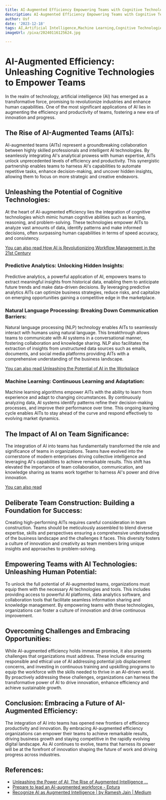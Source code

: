 ```yaml
---
title: AI-Augmented Efficiency Empowering Teams with Cognitive Technologies
description: AI-Augmented Efficiency Empowering Teams with Cognitive Technologies
author: Usf
date: '2023-12-18'
tags: AI,Artificial Intelligence,Machine Learning,Cognitive Technologies,Team Empowerment,Efficiency,Productivity
imageUrl: /pixa/20240116125624.jpg

---
```

# AI-Augmented Efficiency: Unleashing Cognitive  Technologies to Empower Teams

In the realm of technology, artificial intelligence (AI) has emerged as  a transformative force, promising to revolutionize industries and enhance human capabilities. One of the  most significant applications of AI lies in augmenting the efficiency and productivity of teams,  fostering a new era  of innovation and progress.

## The Rise of AI-Augmented  Teams (AITs):

AI-augmented teams (AITs) represent a  groundbreaking collaboration  between highly  skilled professionals and intelligent AI technologies. By  seamlessly integrating AI's analytical prowess with human expertise, AITs unlock unprecedented levels of efficiency and productivity. This synergistic partnership  enables teams to  harness  AI's capabilities to automate repetitive tasks, enhance decision-making, and uncover hidden insights, allowing them to focus on more strategic and creative endeavors.

## Unleashing the Potential of Cognitive Technologies:

At the heart of AI-augmented efficiency lies the integration of cognitive technologies which mimic human cognitive abilities such as learning,  reasoning, and problem-solving. These technologies  empower AITs to  analyze vast  amounts of data, identify patterns and make informed  decisions, often surpassing human capabilities in terms of speed accuracy, and consistency.

[You  can also  read How AI is Revolutionizing Workflow Management in the 21st Century](How%20AI%20is%20Revolutionizing%20Workflow%20Management%20in%20the%2021st%20Century)


### Predictive Analytics: Unlocking Hidden  Insights:

Predictive analytics, a powerful application of AI, empowers teams to extract meaningful insights from historical data,  enabling them to anticipate  future trends and make data-driven decisions. By leveraging predictive analytics  AITs can optimize business strategies, reduce risks,  and capitalize on emerging opportunities gaining a  competitive edge in  the marketplace.

### Natural Language Processing:  Breaking Down  Communication  Barriers:

Natural language processing  (NLP) technology enables AITs to seamlessly  interact with humans using natural language. This breakthrough allows teams to communicate with AI systems in a conversational  manner, fostering collaboration and knowledge sharing. NLP also facilitates the extraction  of insights from unstructured data sources such as emails, documents, and social media platforms providing AITs with a comprehensive understanding of the business landscape.

[You can also read Unleashing the Potential of AI in  the Workplace](Unleashing%20the%20Potential%20of%20AI%20in%20the%20Workplace)


###  Machine Learning: Continuous Learning and Adaptation:

Machine learning algorithms empower AITs  with the ability to learn from experience and  adapt to changing circumstances. By continuously analyzing data,  AI systems identify patterns refine their decision-making  processes, and improve their  performance over time. This ongoing learning cycle enables AITs  to stay ahead of the curve and respond effectively to evolving market  dynamics.

## The Impact of AI on Team Significance:

The integration of AI into teams has fundamentally transformed the  role and significance of teams in organizations.  Teams have evolved  into the cornerstone of modern enterprises driving collective intelligence and leveraging AI's capabilities to achieve remarkable results. This shift has elevated the importance  of team collaboration, communication, and knowledge sharing as teams work  together to harness AI's  power and drive innovation.

[You  can also read ]()


## Deliberate Team Construction: Building a Foundation for Success:

Creating high-performing AITs requires careful  consideration in team construction. Teams should be meticulously assembled to blend diverse expertise, skills and perspectives ensuring  a comprehensive  understanding of the  business landscape and the challenges it faces. This diversity fosters a culture of  innovation and creativity as team members bring unique insights and approaches to problem-solving.

## Empowering Teams with AI Technologies: Unleashing Human Potential:

To unlock the full potential of AI-augmented teams, organizations must equip them with the necessary AI technologies and tools. This includes providing access to powerful AI platforms,  data analytics software, and collaboration tools that facilitate seamless  information sharing and knowledge management. By empowering teams with these technologies, organizations can foster a culture of innovation and drive continuous improvement.

##  Overcoming Challenges and Embracing Opportunities:

While AI-augmented efficiency holds immense promise, it also presents challenges  that organizations must address.  These include ensuring responsible and ethical use  of AI addressing potential  job displacement concerns, and investing in continuous training and upskilling programs to equip the workforce with the skills needed to thrive in an  AI-driven world. By proactively addressing these challenges, organizations can harness the transformative power of AI to drive innovation, enhance efficiency and achieve sustainable growth.

## Conclusion:  Embracing a Future of AI-Augmented Efficiency:

The integration of AI into teams has opened new frontiers of efficiency productivity and  innovation. By  embracing  AI-augmented efficiency organizations can empower their teams to achieve remarkable results, driving business growth and staying competitive in the rapidly evolving digital  landscape. As AI continues to evolve,  teams that  harness its power will be at the forefront of  innovation shaping the future of work and  driving progress across industries.

## References:
- [Unleashing the Power of AI: The Rise of Augmented Intelligence ...](https://problemsolutions.net/2023/07/18/unleashing-the-power-of-ai-the-rise-of-augmented-intelligence-teams/)
- [Prepare to lead an AI-augmented workforce - Eptura](https://eptura.com/discover-more/blog/prepare-to-lead-an-ai-augmented-workforce/)
- [Recognize AI as Augmented Intelligence | by Ramesh Jain | Medium](https://medium.com/@jain49/recognize-ai-as-augmented-intelligence-13e26d644d13)
